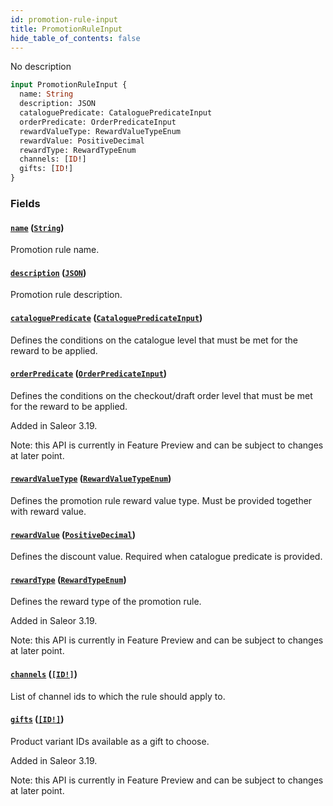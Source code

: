 ```yaml
---
id: promotion-rule-input
title: PromotionRuleInput
hide_table_of_contents: false
---
```


No description

```graphql
input PromotionRuleInput {
  name: String
  description: JSON
  cataloguePredicate: CataloguePredicateInput
  orderPredicate: OrderPredicateInput
  rewardValueType: RewardValueTypeEnum
  rewardValue: PositiveDecimal
  rewardType: RewardTypeEnum
  channels: [ID!]
  gifts: [ID!]
}
```

### Fields

#### [`name`](#) ([`String`](../../../developer/api-reference/scalars/string))

Promotion rule name.

#### [`description`](#) ([`JSON`](../../../developer/api-reference/scalars/json))

Promotion rule description.

#### [`cataloguePredicate`](#) ([`CataloguePredicateInput`](../../../developer/api-reference/inputs/catalogue-predicate-input))

Defines the conditions on the catalogue level that must be met for the reward to be applied.

#### [`orderPredicate`](#) ([`OrderPredicateInput`](../../../developer/api-reference/inputs/order-predicate-input))

Defines the conditions on the checkout/draft order level that must be met for the reward to be applied.

Added in Saleor 3.19.

Note: this API is currently in Feature Preview and can be subject to changes at later point.

#### [`rewardValueType`](#) ([`RewardValueTypeEnum`](../../../developer/api-reference/enums/reward-value-type-enum))

Defines the promotion rule reward value type. Must be provided together with reward value.

#### [`rewardValue`](#) ([`PositiveDecimal`](../../../developer/api-reference/scalars/positive-decimal))

Defines the discount value. Required when catalogue predicate is provided.

#### [`rewardType`](#) ([`RewardTypeEnum`](../../../developer/api-reference/enums/reward-type-enum))

Defines the reward type of the promotion rule.

Added in Saleor 3.19.

Note: this API is currently in Feature Preview and can be subject to changes at later point.

#### [`channels`](#) ([`[ID!]`](../../../developer/api-reference/scalars/id))

List of channel ids to which the rule should apply to.

#### [`gifts`](#) ([`[ID!]`](../../../developer/api-reference/scalars/id))

Product variant IDs available as a gift to choose.

Added in Saleor 3.19.

Note: this API is currently in Feature Preview and can be subject to changes at later point.
